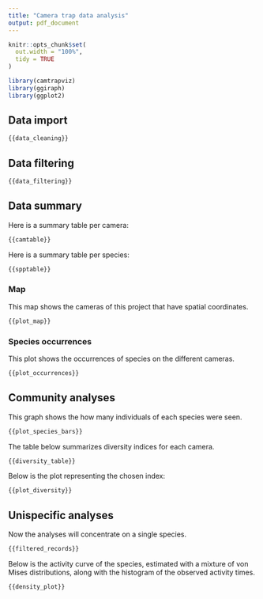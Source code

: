 ```yaml
---
title: "Camera trap data analysis"
output: pdf_document
---
```


```r
knitr::opts_chunk$set(
  out.width = "100%", 
  tidy = TRUE
)
```

```r
library(camtrapviz)
library(ggiraph)
library(ggplot2)
```

## Data import

```r
{{data_cleaning}}
```

## Data filtering
```r
{{data_filtering}}
```

## Data summary

Here is a summary table per camera:

```r
{{camtable}}
```

Here is a summary table per species:

```r
{{spptable}}
```

### Map

This map shows the cameras of this project that have spatial coordinates.

```r
{{plot_map}}
```

### Species occurrences

This plot shows the occurrences of species on the different cameras.

```r
{{plot_occurrences}}
```

## Community analyses

This graph shows the how many individuals of each species were seen.

```r
{{plot_species_bars}}
```


The table below summarizes diversity indices for each camera.

```r
{{diversity_table}}
```

Below is the plot representing the chosen index:

```r
{{plot_diversity}}
```

## Unispecific analyses

Now the analyses will concentrate on a single species.

```r
{{filtered_records}}
```

Below is the activity curve of the species, estimated with a mixture of von Mises distributions, along with the histogram of the observed activity times.

```r
{{density_plot}}
```

